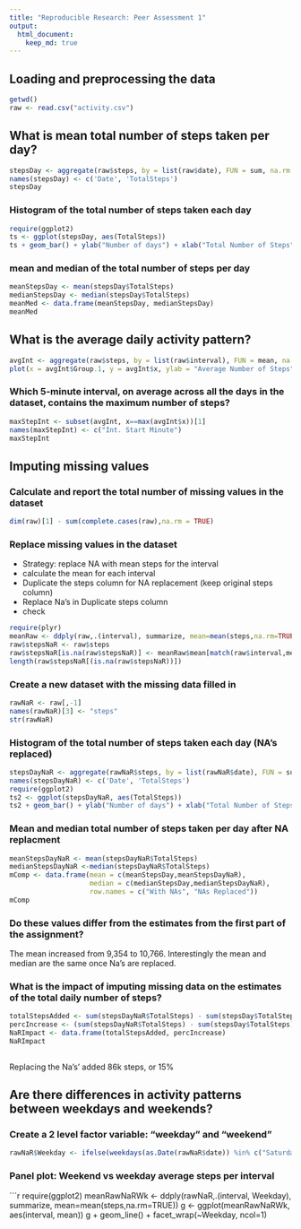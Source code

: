```yaml
---
title: "Reproducible Research: Peer Assessment 1"
output: 
  html_document:
    keep_md: true
---
```



## Loading and preprocessing the data

```r
getwd()
raw <- read.csv("activity.csv")
```

## What is mean total number of steps taken per day?
```r
stepsDay <- aggregate(raw$steps, by = list(raw$date), FUN = sum, na.rm = TRUE)
names(stepsDay) <- c('Date', 'TotalSteps')
stepsDay
```
### Histogram of the total number of steps taken each day
```r
require(ggplot2)
ts <- ggplot(stepsDay, aes(TotalSteps))
ts + geom_bar() + ylab("Number of days") + xlab("Total Number of Steps")
```

### mean and median of the total number of steps per day

```r
meanStepsDay <- mean(stepsDay$TotalSteps)
medianStepsDay <- median(stepsDay$TotalSteps)
meanMed <- data.frame(meanStepsDay, medianStepsDay)
meanMed
```

## What is the average daily activity pattern?
```r
avgInt <- aggregate(raw$steps, by = list(raw$interval), FUN = mean, na.rm = TRUE)
plot(x = avgInt$Group.1, y = avgInt$x, ylab = "Average Number of Steps", xlab = "5 Min Interval", type = "l" )
```

### Which 5-minute interval, on average across all the days in the dataset, contains the maximum number of steps?

```r
maxStepInt <- subset(avgInt, x==max(avgInt$x))[1]
names(maxStepInt) <- c("Int. Start Minute")
maxStepInt
```

## Imputing missing values

### Calculate and report the total number of missing values in the dataset 
```r
dim(raw)[1] - sum(complete.cases(raw),na.rm = TRUE)
```

### Replace missing values in the dataset 

- Strategy: replace NA with mean steps for the interval
- calculate the mean for each interval 
- Duplicate the steps column for NA replacement (keep original steps column)
- Replace Na's in Duplicate steps column
- check 

```r
require(plyr)
meanRaw <- ddply(raw,.(interval), summarize, mean=mean(steps,na.rm=TRUE))
raw$stepsNaR <- raw$steps
raw$stepsNaR[is.na(raw$stepsNaR)] <- meanRaw$mean[match(raw$interval,meanRaw$interval)][is.na(raw$stepsNaR)]
length(raw$stepsNaR[(is.na(raw$stepsNaR))])
```


### Create a new dataset with the missing data filled in

```r
rawNaR <- raw[,-1]
names(rawNaR)[3] <- "steps"
str(rawNaR)
```

### Histogram of the total number of steps taken each day (NA's replaced)

```r
stepsDayNaR <- aggregate(rawNaR$steps, by = list(rawNaR$date), FUN = sum, na.rm = TRUE)
names(stepsDayNaR) <- c('Date', 'TotalSteps')
require(ggplot2)
ts2 <- ggplot(stepsDayNaR, aes(TotalSteps))
ts2 + geom_bar() + ylab("Number of days") + xlab("Total Number of Steps")
```

### Mean and median total number of steps taken per day after NA replacment  

```r
meanStepsDayNaR <- mean(stepsDayNaR$TotalSteps)
medianStepsDayNaR <-median(stepsDayNaR$TotalSteps)
mComp <- data.frame(mean = c(meanStepsDay,meanStepsDayNaR), 
                    median = c(medianStepsDay,medianStepsDayNaR),
                    row.names = c("With NAs", "NAs Replaced"))
mComp
```
### Do these values differ from the estimates from the first part of the assignment? 

The mean increased from 9,354 to 10,766. Interestingly the mean and median are the same once Na's are replaced.

### What is the impact of imputing missing data on the estimates of the total daily number of steps?
```r
totalStepsAdded <- sum(stepsDayNaR$TotalSteps) - sum(stepsDay$TotalSteps)
percIncrease <- (sum(stepsDayNaR$TotalSteps) - sum(stepsDay$TotalSteps))/sum(stepsDay$TotalSteps)
NaRImpact <- data.frame(totalStepsAdded, percIncrease)
NaRImpact
 
```
Replacing the Na's' added 86k steps, or 15%

## Are there differences in activity patterns between weekdays and weekends?

### Create a 2 level factor variable: “weekday” and “weekend” 

```r
rawNaR$Weekday <- ifelse(weekdays(as.Date(rawNaR$date)) %in% c("Saturday", "Sunday"), "Weekend", "Week")
```

### Panel plot: Weekend vs weekday average steps per interval 

```r
require(ggplot2)
meanRawNaRWk <- ddply(rawNaR,.(interval, Weekday), summarize, 
                           mean=mean(steps,na.rm=TRUE))
g <- ggplot(meanRawNaRWk, aes(interval, mean))
g + geom_line() + facet_wrap(~Weekday, ncol=1) 
